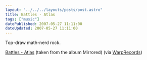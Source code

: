 ```yaml
---
layout: "../../../layouts/posts/post.astro"
title: Battles - Atlas
tags: ["music"]
datePublished: 2007-05-27 11:11:00
dateUpdated: 2007-05-27 11:11:00
---
```



<YouTube id="https://www.youtube.com/watch?v=IpGp-22t0lU" />

Top-draw math-nerd rock.

[Battles - Atlas](https://www.youtube.com/watch?v=IpGp-22t0lU) (taken from the album Mirrored) (via [WarpRecords](http://youtube.com/user/WarpRecords))
